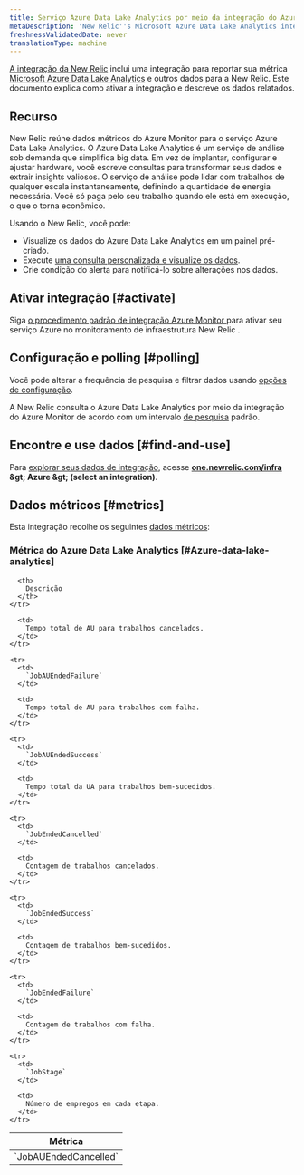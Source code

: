 ```yaml
---
title: Serviço Azure Data Lake Analytics por meio da integração do Azure Monitor
metaDescription: 'New Relic''s Microsoft Azure Data Lake Analytics integration: what data it reports and how to enable it.'
freshnessValidatedDate: never
translationType: machine
---
```


[A integração da New Relic](/docs/infrastructure/introduction-infra-monitoring) inclui uma integração para reportar sua métrica [Microsoft Azure Data Lake Analytics](https://azure.microsoft.com/en-us/products/data-lake-analytics) e outros dados para a New Relic. Este documento explica como ativar a integração e descreve os dados relatados.

## Recurso

New Relic reúne dados métricos do Azure Monitor para o serviço Azure Data Lake Analytics. O Azure Data Lake Analytics é um serviço de análise sob demanda que simplifica big data. Em vez de implantar, configurar e ajustar hardware, você escreve consultas para transformar seus dados e extrair insights valiosos. O serviço de análise pode lidar com trabalhos de qualquer escala instantaneamente, definindo a quantidade de energia necessária. Você só paga pelo seu trabalho quando ele está em execução, o que o torna econômico.

Usando o New Relic, você pode:

* Visualize os dados do Azure Data Lake Analytics em um painel pré-criado.
* Execute [uma consulta personalizada e visualize os dados](/docs/infrastructure/integrations-getting-started/getting-started/use-integration-data-new-relic-insights).
* Crie condição do alerta para notificá-lo sobre alterações nos dados.

## Ativar integração [#activate]

Siga [o procedimento padrão de integração Azure Monitor ](/docs/infrastructure/microsoft-azure-integrations/azure-integrations-list/azure-monitor)para ativar seu serviço Azure no monitoramento de infraestrutura New Relic .

## Configuração e polling [#polling]

Você pode alterar a frequência de pesquisa e filtrar dados usando [opções de configuração](/docs/infrastructure/microsoft-azure-integrations/azure-integrations-list/azure-monitor/#settings).

A New Relic consulta o Azure Data Lake Analytics por meio da integração do Azure Monitor de acordo com um intervalo [de pesquisa](/docs/infrastructure/microsoft-azure-integrations/azure-integrations-list/azure-monitor/#settings) padrão.

## Encontre e use dados [#find-and-use]

Para [explorar seus dados de integração](/docs/infrastructure/integrations/find-use-infrastructure-integration-data), acesse <DNT>**[one.newrelic.com/infra](https://one.newrelic.com/infra) &amp;gt; Azure &amp;gt; (select an integration)**</DNT>.

## Dados métricos [#metrics]

Esta integração recolhe os seguintes [dados métricos](/docs/infrastructure/integrations-getting-started/getting-started/understand-integration-data-data-types#metric):

### Métrica do Azure Data Lake Analytics [#Azure-data-lake-analytics]

<table>
  <thead>
    <tr>
      <th style={{ width: "300px" }}>
        Métrica
      </th>

      <th>
        Descrição
      </th>
    </tr>
  </thead>

  <tbody>
    <tr>
      <td>
        `JobAUEndedCancelled`
      </td>

      <td>
        Tempo total de AU para trabalhos cancelados.
      </td>
    </tr>

    <tr>
      <td>
        `JobAUEndedFailure`
      </td>

      <td>
        Tempo total de AU para trabalhos com falha.
      </td>
    </tr>

    <tr>
      <td>
        `JobAUEndedSuccess`
      </td>

      <td>
        Tempo total da UA para trabalhos bem-sucedidos.
      </td>
    </tr>

    <tr>
      <td>
        `JobEndedCancelled`
      </td>

      <td>
        Contagem de trabalhos cancelados.
      </td>
    </tr>

    <tr>
      <td>
        `JobEndedSuccess`
      </td>

      <td>
        Contagem de trabalhos bem-sucedidos.
      </td>
    </tr>

    <tr>
      <td>
        `JobEndedFailure`
      </td>

      <td>
        Contagem de trabalhos com falha.
      </td>
    </tr>

    <tr>
      <td>
        `JobStage`
      </td>

      <td>
        Número de empregos em cada etapa.
      </td>
    </tr>
  </tbody>
</table>